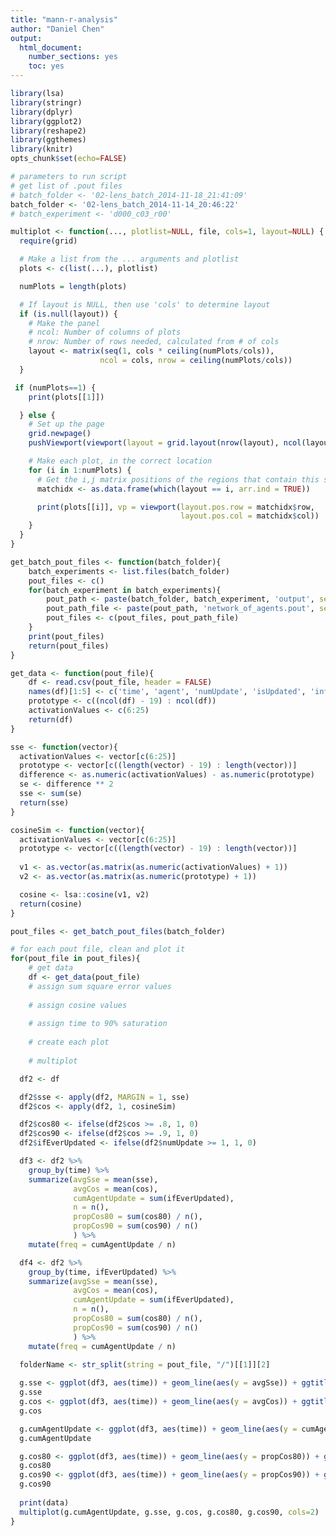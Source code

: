 ```yaml
---
title: "mann-r-analysis"
author: "Daniel Chen"
output:
  html_document:
    number_sections: yes
    toc: yes
---
```

```r
library(lsa)
library(stringr)
library(dplyr)
library(ggplot2)
library(reshape2)
library(ggthemes)
library(knitr)
opts_chunk$set(echo=FALSE)
```

```r
# parameters to run script
# get list of .pout files
# batch_folder <- '02-lens_batch_2014-11-18_21:41:09'
batch_folder <- '02-lens_batch_2014-11-14_20:46:22'
# batch_experiment <- 'd000_c03_r00'
```


```r
multiplot <- function(..., plotlist=NULL, file, cols=1, layout=NULL) {
  require(grid)

  # Make a list from the ... arguments and plotlist
  plots <- c(list(...), plotlist)

  numPlots = length(plots)

  # If layout is NULL, then use 'cols' to determine layout
  if (is.null(layout)) {
    # Make the panel
    # ncol: Number of columns of plots
    # nrow: Number of rows needed, calculated from # of cols
    layout <- matrix(seq(1, cols * ceiling(numPlots/cols)),
                    ncol = cols, nrow = ceiling(numPlots/cols))
  }

 if (numPlots==1) {
    print(plots[[1]])

  } else {
    # Set up the page
    grid.newpage()
    pushViewport(viewport(layout = grid.layout(nrow(layout), ncol(layout))))

    # Make each plot, in the correct location
    for (i in 1:numPlots) {
      # Get the i,j matrix positions of the regions that contain this subplot
      matchidx <- as.data.frame(which(layout == i, arr.ind = TRUE))

      print(plots[[i]], vp = viewport(layout.pos.row = matchidx$row,
                                      layout.pos.col = matchidx$col))
    }
  }
}
```


```r
get_batch_pout_files <- function(batch_folder){
    batch_experiments <- list.files(batch_folder)
    pout_files <- c()
    for(batch_experiment in batch_experiments){
        pout_path <- paste(batch_folder, batch_experiment, 'output', sep = '/')
        pout_path_file <- paste(pout_path, 'network_of_agents.pout', sep = '/')
        pout_files <- c(pout_files, pout_path_file)
    }
    print(pout_files)
    return(pout_files)
}
```

```r
get_data <- function(pout_file){
    df <- read.csv(pout_file, header = FALSE)
    names(df)[1:5] <- c('time', 'agent', 'numUpdate', 'isUpdated', 'inflId')
    prototype <- c((ncol(df) - 19) : ncol(df))
    activationValues <- c(6:25)
    return(df)
}
```


```r
sse <- function(vector){
  activationValues <- vector[c(6:25)]
  prototype <- vector[c((length(vector) - 19) : length(vector))]
  difference <- as.numeric(activationValues) - as.numeric(prototype)
  se <- difference ** 2
  sse <- sum(se)
  return(sse)
}
```

```r
cosineSim <- function(vector){
  activationValues <- vector[c(6:25)]
  prototype <- vector[c((length(vector) - 19) : length(vector))]
  
  v1 <- as.vector(as.matrix(as.numeric(activationValues) + 1))
  v2 <- as.vector(as.matrix(as.numeric(prototype) + 1))

  cosine <- lsa::cosine(v1, v2)
  return(cosine)
}
```

```r
pout_files <- get_batch_pout_files(batch_folder)

# for each pout file, clean and plot it
for(pout_file in pout_files){
    # get data
    df <- get_data(pout_file)
    # assign sum square error values
    
    # assign cosine values
    
    # assign time to 90% saturation
    
    # create each plot
    
    # multiplot

  df2 <- df

  df2$sse <- apply(df2, MARGIN = 1, sse)
  df2$cos <- apply(df2, 1, cosineSim)

  df2$cos80 <- ifelse(df2$cos >= .8, 1, 0)
  df2$cos90 <- ifelse(df2$cos >= .9, 1, 0)
  df2$ifEverUpdated <- ifelse(df2$numUpdate >= 1, 1, 0)

  df3 <- df2 %>%
    group_by(time) %>%
    summarize(avgSse = mean(sse),
              avgCos = mean(cos),
              cumAgentUpdate = sum(ifEverUpdated),
              n = n(),
              propCos80 = sum(cos80) / n(),
              propCos90 = sum(cos90) / n()
              ) %>%
    mutate(freq = cumAgentUpdate / n)

  df4 <- df2 %>%
    group_by(time, ifEverUpdated) %>%
    summarize(avgSse = mean(sse),
              avgCos = mean(cos),
              cumAgentUpdate = sum(ifEverUpdated),
              n = n(),
              propCos80 = sum(cos80) / n(),
              propCos90 = sum(cos90) / n()
              ) %>%
    mutate(freq = cumAgentUpdate / n)
  
  folderName <- str_split(string = pout_file, "/")[[1]][2]

  g.sse <- ggplot(df3, aes(time)) + geom_line(aes(y = avgSse)) + ggtitle(folderName)
  g.sse
  g.cos <- ggplot(df3, aes(time)) + geom_line(aes(y = avgCos)) + ggtitle(folderName)
  g.cos

  g.cumAgentUpdate <- ggplot(df3, aes(time)) + geom_line(aes(y = cumAgentUpdate)) + ggtitle(folderName)
  g.cumAgentUpdate

  g.cos80 <- ggplot(df3, aes(time)) + geom_line(aes(y = propCos80)) + ggtitle(folderName)
  g.cos80
  g.cos90 <- ggplot(df3, aes(time)) + geom_line(aes(y = propCos90)) + ggtitle(folderName)
  g.cos90
  
  print(data)
  multiplot(g.cumAgentUpdate, g.sse, g.cos, g.cos80, g.cos90, cols=2)
}
```
